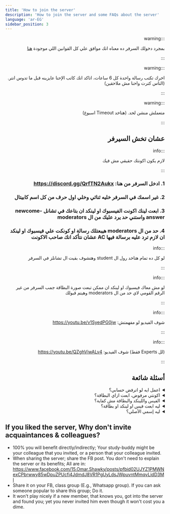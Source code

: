```yaml
---
title: 'How to join the server'
description: 'How to join the server and some FAQs about the server'
language: 'ar-EG'
sidebar_position: 3
---
```


<div dir="rtl">

:::warning

بمجرد دخولك السرفر ده معناه انك موافق علي كل القوانين اللي موجودة [هنا](./rules)

:::

:::warning

اخرك تكتب رسالة واحدة كل 6 ساعات، اتاكد انك كاتب الإحنا عايزينه قبل ما تدوس انتر. (الناس كترت واحنا مش ملاحقين)

:::

:::warning

متعملش منشن لحد. (هتاخد Timeout اسبوع)

:::

## عشان تخش السيرفر

:::info

لازم يكون اكونتك حقيقي مش فيك

:::

### 1. ادخل السرفر من هنا: https://discord.gg/QrfTN2Aukx

### 2. غير اسمك في السرفر خليه ثنائي وخلي اول حرف من كل اسم كابيتال

### 3. ابعت لينك اكونت الفيسبوك او لينكد ان بتاعك في تشانل newcome-answer واستني حد يرد عليك من ال moderators

### 4. حد من ال moderators هيبعتلك رسالة او كونكت علي فيسبوك او لينكد ان لازم ترد عليه برسالة فيها AC عشان نتأكد انك صاحب الاكونت

:::info

لو كل ده تمام هتاخد رول ال student وهتشوف بقيت ال تشانلز في السرفر

:::

:::info

لو مش معاك فيسبوك او لينكد ان ممكن تبعت صورة البطاقة جمب السرفر من غير الرقم القومي لاي حد من ال moderators وهيتم قبولك

:::

:::info

شوف الفيديو لو مفهمتش: https://youtu.be/v1SyedPG0jw

:::

:::info

(لل Experts فقط) شوف الفيديو: https://youtu.be/QZghViwALv4

:::

## أسئلة شائعة

<details>

<summary>اعمل ايه لو اترفض حسابي؟</summary>

- ابعت اكونت تاني او شوف اترفض ليه وظبطه.

</details>

<details>

<summary>اكونتي مرفوض، ابعت ازاي البطاقة؟</summary>

- صور البطاقة جنب السيرفر.

</details>

<details>

<summary>الفيس واللينكد والبطاقة مش كفاية؟</summary>

- تعرف حد في السيرفر يضمنك؟ اتمني تشوف انت ايه الحل وتقترحه علينا لأن لو كان عندنا كنا هنقترحه بالفعل.

</details>

<details>

<summary>ليه ابعت فيس او لينكد او بطاقة؟</summary>

- عشان نحمي كل الموجودين بشكل تام. محدش هيغلط لما يبقي معروف هو مين وافعاله مرصودة؛ فلو اخطئ هيتطرد ولو تمادي هيتم التشهير به واذيته علناً.

- عندنا ناس كبيرة وتقيلة زي د. مصطفي سعد، فلازم نحميهم من اي تصرف طفولي او مؤذي.

</details>

<details>

<summary>ليه إسمي الأصلي؟</summary>

- لأنه سيرفر رسمي وبنحاول نخلي كله زي بعضه (نمنع عدم التجانس).

- عشان لما حد يكتب حاجة يبقي معروف للكل مين هو، مش لي بس.

</details>

<div dir="ltr">

## If you liked the server, Why don't invite acquaintances & colleagues?

- 100% you will benefit directly/indirectly; Your study-buddy might be your colleague that you invited, or a person that your colleague invited.
- When sharing the server; share the FB post. You don't need to explain the server or its benefits; All are in: https://www.facebook.com/15.Omar.Shawky/posts/pfbid02UJYZ1PMWNexCPbrwwy85wDpuZPUcfi4JdmdJ8VR1PgUyLdsJWpuvntMmqvLidD3Ml
- Share it on your FB, class group (E.g., Whatsapp group). If you can ask someone popular to share this group; Do it.
- It won't play nicely if a new member, that knows you, got into the server and found you; yet you never invited him even though it won't cost you a dime.

</div>

</div>

